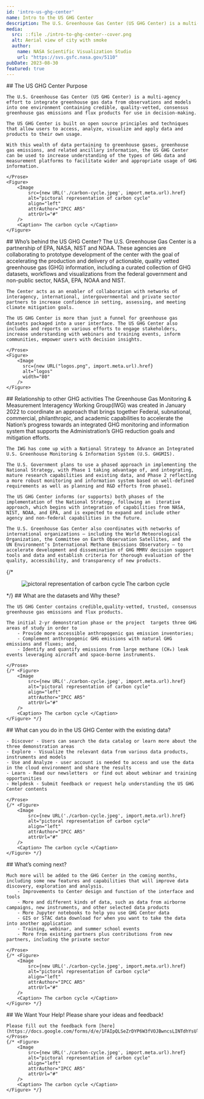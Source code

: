 ```yaml
---
id: 'intro-us-ghg-center'
name: Intro to the US GHG Center
description: The U.S. Greenhouse Gas Center (US GHG Center) is a multi-agency effort to integrate greenhouse gas data from observations and models into credible, authoritative, trusted consensus greenhouse gas emissions and flux products for use in decision-making.
media:
  src: ::file ./intro-to-ghg-center--cover.png
  alt: Aerial view of city with smoke
  author:
    name: NASA Scientific Visualization Studio
    url: "https://svs.gsfc.nasa.gov/5110"
pubDate: 2023-08-30
featured: true
---
```

<Block>
    <Prose>
    ## The US GHG Center Purpose

    The U.S. Greenhouse Gas Center (US GHG Center) is a multi-agency effort to integrate greenhouse gas data from observations and models into one environment containing credible, quality-vetted, consensus greenhouse gas emissions and flux products for use in decision-making.
    
    The US GHG Center is built on open source principles and techniques that allow users to access, analyze, visualize and apply data and products to their own usage.
    
    With this wealth of data pertaining to greenhouse gases, greenhouse gas emissions, and related ancillary information, the US GHG Center can be used to increase understanding of the types of GHG data and measurement platforms to facilitate wider and appropriate usage of GHG information.

    </Prose>
    <Figure>
        <Image 
            src={new URL('./carbon-cycle.jpeg', import.meta.url).href}
            alt="pictoral representation of carbon cycle" 
            align="left"
            attrAuthor="IPCC AR5"
            attrUrl="#"
        />
        <Caption> The carbon cycle </Caption>
    </Figure>
</Block>

<Block>
    <Prose>
    ## Who’s behind the US GHG Center?
    The U.S. Greenhouse Gas Center is a partnership of EPA, NASA, NIST and NOAA. These agencies are collaborating to prototype development of the center with the goal of accelerating the production and delivery of actionable, quality vetted greenhouse gas (GHG) information, including a curated collection of GHG datasets, workflows and visualizations from the federal government and non-public sector, NASA, EPA, NOAA and NIST. 
    
    The Center acts as an enabler of collaboration with networks of interagency, international, intergovernmental and private sector partners to increase confidence in setting, assessing, and meeting climate mitigation goals.
    
    The US GHG Center is more than just a funnel for greenhouse gas datasets packaged into a user interface. The US GHG Center also includes and reports on various efforts to engage stakeholders, increase understanding with webinars and training events, inform communities, empower users with decision insights.

    </Prose>
    <Figure>
        <Image
          src={new URL("logos.png", import.meta.url).href}
          alt="logos"
          width="80"
        />
    </Figure>
</Block>

<Block>
    <Prose>
    ## Relationship to other GHG activities
    The Greenhouse Gas Monitoring & Measurement Interagency Working Group(IWG) was created in January 2022 to coordinate an approach that brings together Federal, subnational, commercial, philanthropic, and academic capabilities to accelerate the Nation’s progress towards an integrated GHG monitoring and information system that supports the Administration’s GHG reduction goals and mitigation efforts.
    
    The IWG has come up with a National Strategy to Advance an Integrated U.S. Greenhouse Monitoring & Information System (U.S. GHGMIS).
    
    The U.S. Government plans to use a phased approach in implementing the National Strategy, with Phase 1 taking advantage of, and integrating, mature research capabilities and existing data, and Phase 2 reflecting a more robust monitoring and information system based on well-defined requirements as well as planning and R&D efforts from phase1.  
    
    The US GHG Center informs (or supports) both phases of the implementation of the National Strategy, following an  iterative approach, which begins with integration of capabilities from NASA, NIST, NOAA, and EPA, and is expected to expand and include other agency and non-federal capabilities in the future.
    
    The U.S. Greenhouse Gas Center also coordinates with networks of international organizations — including the World Meteorological Organization, the Committee on Earth Observation Satellites, and the UN Environment’s International Methane Emissions Observatory — to accelerate development and dissemination of GHG MMRV decision support tools and data and establish criteria for thorough evaluation of the quality, accessibility, and transparency of new products.
</Prose>
    {/* <Figure>
        <Image 
            src={new URL('./carbon-cycle.jpeg', import.meta.url).href}
            alt="pictoral representation of carbon cycle" 
            align="left"
            attrAuthor="IPCC AR5"
            attrUrl="#"
        />
        <Caption> The carbon cycle </Caption>
    </Figure> */}
</Block>

<Block>
    <Prose>
    ## What are the datasets and Why these?

    The US GHG Center contains credible,quality-vetted, trusted, consensus greenhouse gas emissions and flux products.
    
    The initial 2-yr demonstration phase or the project  targets three GHG areas of study in order to  
        - Provide more accessible anthropogenic gas emission inventories; 
        - Complement anthropogenic GHG emissions with natural GHG emissions and fluxes; and,  
        - Identify and quantify emissions from large methane (CH₄) leak events leveraging aircraft and space-borne instruments. 

    </Prose>
    {/* <Figure>
        <Image 
            src={new URL('./carbon-cycle.jpeg', import.meta.url).href}
            alt="pictoral representation of carbon cycle" 
            align="left"
            attrAuthor="IPCC AR5"
            attrUrl="#"
        />
        <Caption> The carbon cycle </Caption>
    </Figure> */}
</Block>

<Block>
    <Prose>
    ## What can you do in the US GHG Center with the existing data?

    - Discover - Users can search the data catalog or learn more about the three demonstration areas
    - Explore - Visualize the relevant data from various data products, instruments and models
    - Use and Analyze - user account is needed to access and use the data in the cloud environment and share the results
    - Learn - Read our newsletters  or find out about webinar and training opportunities
    - Helpdesk - Submit feedback or request help understanding the US GHG Center contents

    </Prose>
    {/* <Figure>
        <Image 
            src={new URL('./carbon-cycle.jpeg', import.meta.url).href}
            alt="pictoral representation of carbon cycle" 
            align="left"
            attrAuthor="IPCC AR5"
            attrUrl="#"
        />
        <Caption> The carbon cycle </Caption>
    </Figure> */}
</Block>

<Block>
    <Prose>
    ## What’s coming next?

    Much more will be added to the GHG Center in the coming months, including some new features and capabilities that will improve data discovery, exploration and analysis.  
        - Improvements to Center design and function of the interface and tools
        - More and different kinds of data, such as data from airborne campaigns, new instruments, and other selected data products
        - More Jupyter notebooks to help you use GHG Center data
        - GIS or STAC data download for when you want to take the data into another application
        - Training, webinar, and summer school events
        - More from existing partners plus contributions from new partners, including the private sector

    </Prose>
    {/* <Figure>
        <Image 
            src={new URL('./carbon-cycle.jpeg', import.meta.url).href}
            alt="pictoral representation of carbon cycle" 
            align="left"
            attrAuthor="IPCC AR5"
            attrUrl="#"
        />
        <Caption> The carbon cycle </Caption>
    </Figure> */}
</Block>

<Block>
    <Prose>
    ## We Want Your Help!  Please share your ideas and feedback!

    Please fill out the feedback form [here](https://docs.google.com/forms/d/e/1FAIpQLSeZrDYP6W3fVOJBwncsLINTdhYsUl9XyoTjNvl7PLBQLV5A0Q/viewform)
    </Prose>
    {/* <Figure>
        <Image 
            src={new URL('./carbon-cycle.jpeg', import.meta.url).href}
            alt="pictoral representation of carbon cycle" 
            align="left"
            attrAuthor="IPCC AR5"
            attrUrl="#"
        />
        <Caption> The carbon cycle </Caption>
    </Figure> */}
</Block>